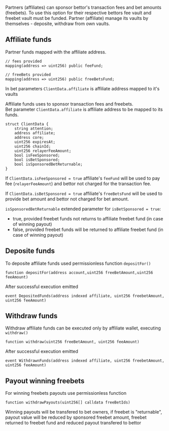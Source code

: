 
Partners (affiliates) can sponsor bettor's transaction fees and bet amounts (freebets). 
To use this option for their respective bettors fee vault and freebet vault must be funded. 
Partner (affiliate) manage its vaults by themselves - deposite, withdraw from own vaults. 

## Affiliate funds

Partner funds mapped with the affiliate address.

```solidity
// fees provided
mapping(address => uint256) public feeFund;

// freeBets provided
mapping(address => uint256) public freeBetsFund;
```
In bet parameters `ClientData.affiliate` is affiliate address mapped to it's vaults  

Affiliate funds uses to sponsor transaction fees and freebets.    
Bet parameter `ClientData.affiliate` is affiliate address to be mapped to its funds.
```solidity
struct ClientData {
    string attention;
    address affiliate;
    address core;
    uint256 expiresAt;
    uint256 chainId;
    uint256 relayerFeeAmount;
    bool isFeeSponsored;
    bool isBetSponsored;
    bool isSponsoredBetReturnable;
}
```
If `ClientData.isFeeSponsored = true` affiliate's `feeFund` will be used to pay fee (`relayerFeeAmount`) and bettor not charged for the transaction fee.

If `ClientData.isBetSponsored = true` affiliate's `freeBetsFund` will be used to provide bet amount and bettor not charged for bet amount.

`isSponsoredBetReturnable` extended parameter for `isBetSponsored = true`:
- true, provided freebet funds not returns to affiliate freebet fund (in case of winning payout)
- false, provided freebet funds will be returned to affiliate freebet fund (in case of winning payout)

## Deposite funds
To deposite affiliate funds used permissionless  function `depositFor()`
```solidity
function depositFor(address account,uint256 freeBetAmount,uint256 feeAmount)
```
After successful execution emitted
```solidity 
event DepositedFunds(address indexed affiliate, uint256 freebetAmount, uint256 feeAmount)
```

## Withdraw funds
Withdraw affiliate funds can be executed only by affiliate wallet, executing `withdraw()`
```solidity
function withdraw(uint256 freeBetAmount, uint256 feeAmount)
```
After successful execution emitted
```solidity 
event WithdrawnFunds(address indexed affiliate, uint256 freebetAmount, uint256 feeAmount)
```

## Payout winning freebets
For winning freebets payouts use permissionless function
```solidity
function withdrawPayouts(uint256[] calldata freeBetIds) 
```
Winning payouts will be transfered to bet owners, if freebet is "returnable", 
payout value will be reduced by sponsored freebet amount, freebet returned to freebet fund and reduced payout transfered to bettor